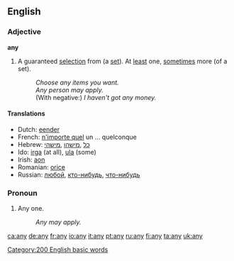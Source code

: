 ==English==

{{rank|into|up|your|58|any|what|do|has}}

===Adjective===
'''any'''

# A guaranteed [[selection]] from (a [[set]]). At [[least]] one, [[sometimes]] more (of a set).
#: ''Choose any items you want.''
#: ''Any person may apply.''
#: (With negative:) ''I haven't got any money.''

====Translations====
*Dutch: [[eender]]
*French: [[n'importe quel]] un ... quelconque
*Hebrew: [[כל]] ,[[מישהו]] ,[[מישהי]]
*Ido: [[irga]] (at all), [[ula]] (some)
*Irish: [[aon]]
*Romanian: [[orice]]
*Russian: [[любой]], [[кто-нибудь]], [[что-нибудь]]

===Pronoun===

# Any one.
#: ''Any may apply.''

[[Category:200 English basic words]]

[[ca:any]]
[[de:any]]
[[fr:any]]
[[io:any]]
[[it:any]]
[[pt:any]]
[[ru:any]]
[[fi:any]]
[[ta:any]]
[[uk:any]]